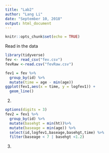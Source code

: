 ```yaml
---
title: "Lab2"
author: "Lang Li"
date: "September 10, 2018"
output: html_document
---
```


```r
knitr::opts_chunk$set(echo = TRUE)
```

Read in the data
```r
library(tidyverse)
fev <- read_csv("fev.csv")
fevRaw <-read.csv("fevRaw.csv")
```


```r
fev1 = fev %>%
  group_by(id) %>%
  mutate(time = age - min(age)) 
ggplot(fev1,aes(x = time, y = logfev1)) +
  geom_line()
```

2. 
```r
options(digits = 3)
fev2 = fev1 %>%
  group_by(id) %>%
  mutate(basehgt = min(ht))%>%
  mutate(baseage = min(age)) %>%
  select(id,logfev1,baseage,basehgt,time) %>%
  filter(baseage < 7 | basehgt <1.2)
```

3. 
